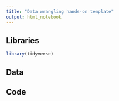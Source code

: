 ```yaml
---
title: "Data wrangling hands-on template"
output: html_notebook
---
```


## Libraries

```r
library(tidyverse)
```

## Data




## Code